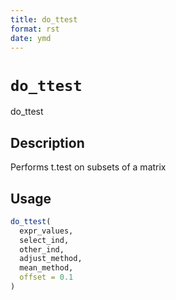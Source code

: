 ```yaml
--- 
title: do_ttest 
format: rst 
date: ymd 
--- 
```

# `do_ttest`

do_ttest


## Description

Performs t.test on subsets of a matrix


## Usage

```r
do_ttest(
  expr_values,
  select_ind,
  other_ind,
  adjust_method,
  mean_method,
  offset = 0.1
)
```


